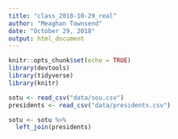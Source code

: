 ```yaml
---
title: "class_2018-10-29_real"
author: "Meaghan Townsend"
date: "October 29, 2018"
output: html_document
---
```


```r
knitr::opts_chunk$set(echo = TRUE)
library(devtools)
library(tidyverse)
library(knitr)
```

```r
sotu <- read_csv("data/sou.csv")
presidents <- read_csv("data/presidents.csv")

sotu <- sotu %>%
  left_join(presidents)
```

